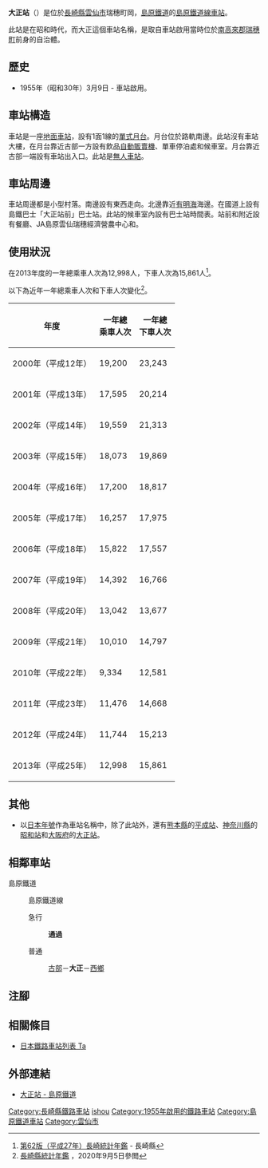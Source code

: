 {{NoteTA|G1=Transport
|T=zh-hans:大正站 (长崎县);zh-hk:大正站 (長崎縣);zh-tw:大正車站 (長崎縣);
|1=zh-hans:大正站;zh-hk:大正站;zh-tw:大正車站;
}}
{{Infobox station
|公司色 = yellow
|namecolour = black
|站名 = 大正
|圖片 = TaisyoSt.jpg
|圖片說明 = 大正站（2007年3月）
|日文原名 = 大正
|平假名 = たいしょう
|羅馬拼音 = TAISHOU
|副站名 = 
|電報略號 = 
|所在地 = {{JPN}}[[長崎縣|長崎縣]][[雲仙市|雲仙市]]瑞穗町岡
|座標 = {{coord|32|51|37.41|N|130|13|31.75|E|type:railwaystation_region:JP-24|display=inline,title}}
|車站構造 = [[地面車站|地面車站]]
|月台配置 = 1面1線
|啟用年月日 = 1955年（[[昭和|昭和]]30年）3月9日
|廢站年月日 = 
|乘客人數 = 32*
|上下車人次 = 
|統計年度 = 2017
|轉車 = 
|全寬備註 = * 以全年總人次除當年度日數
|adjacent = {{Adjacent stations|system=島原鐵道|line=島原鐵道線|left=古部|right=西鄉|note-left=1.2km|note-mid=距離[[諫早站|諫早]]20.8km|note-right=2.2km}}
}}
'''大正站'''（{{jpn|j=大正駅|hg=たいしょうえき|rm=Taishou eki|f=y}}）是位於[[長崎縣|長崎縣]][[雲仙市|雲仙市]]瑞穗町岡，[[島原鐵道|島原鐵道]]的[[島原鐵道線|島原鐵道線]][[鐵路車站|車站]]。

此站是在昭和時代，而大正這個車站名稱，是取自車站啟用當時位於[[南高來郡|南高來郡]][[瑞穗町_(長崎縣)|瑞穗町]]前身的自治體{{Translink|ja|大正村 (長崎県)|大正村 (長崎縣)|大正村}}。

== 歷史 ==
* 1955年（昭和30年）3月9日 - 車站啟用。

== 車站構造 ==
車站是一座[[地面車站|地面車站]]，設有1面1線的[[單式月台|單式月台]]。月台位於路軌南邊。此站沒有車站大樓，在月台靠近古部一方設有飲品[[自動販賣機|自動販賣機]]、單車停泊處和候車室。月台靠近古部一端設有車站出入口。此站是[[無人車站|無人車站]]。

== 車站周邊 ==
車站周邊都是小型村落。南邊設有{{Translink|ja|国道251号|國道251號}}東西走向。北邊靠近[[有明海|有明海]]海邊。在國道上設有島鐵巴士「大正站前」巴士站。此站的候車室內設有巴士站時間表。站前和附近設有餐廳、JA島原雲仙瑞穗經濟營農中心和{{Translink|ja|雲仙市立大正小学校|雲仙市立大正小學}}。
== 使用狀況 ==
在2013年度的一年總乘車人次為12,998人，下車人次為15,861人<ref>[https://www.pref.nagasaki.jp/bunrui/kenseijoho/toukeijoho/kankoubutsu/nenkan/219363.html 第62版（平成27年）長崎統計年鑑] {{Wayback|url=https://www.pref.nagasaki.jp/bunrui/kenseijoho/toukeijoho/kankoubutsu/nenkan/219363.html |date=20210117152621 }}{{ja icon}} - 長崎縣</ref>。

以下為近年一年總乘車人次和下車人次變化<ref>[https://www.pref.nagasaki.jp/bunrui/kenseijoho/toukeijoho/kankoubutsu/nenkan/  長崎縣統計年鑑 ] {{Wayback|url=https://www.pref.nagasaki.jp/bunrui/kenseijoho/toukeijoho/kankoubutsu/nenkan/ |date=20201027001847 }}{{ja icon}}，2020年9月5日參閲</ref>。
{| class="wikitable" style="text-align:right"
|-
!年度!!一年總<br />乘車人次!!一年總<br />下車人次
|-
|2000年（平成12年）||19,200||23,243
|-
|2001年（平成13年）||17,595||20,214
|-
|2002年（平成14年）||19,559||21,313
|-
|2003年（平成15年）||18,073||19,869
|-
|2004年（平成16年）||17,200||18,817
|-
|2005年（平成17年）||16,257||17,975
|-
|2006年（平成18年）||15,822||17,557
|-
|2007年（平成19年）||14,392||16,766
|-
|2008年（平成20年）||13,042||13,677
|-
|2009年（平成21年）||10,010||14,797
|-
|2010年（平成22年）||9,334||12,581
|-
|2011年（平成23年）||11,476||14,668
|-
|2012年（平成24年）||11,744||15,213
|-
|2013年（平成25年）||12,998||15,861
|}

== 其他 ==
*以[[日本年號|日本年號]]作為車站名稱中，除了此站外，還有[[熊本縣|熊本縣]]的[[平成站|平成站]]、[[神奈川縣|神奈川縣]]的[[昭和站|昭和站]]和[[大阪府|大阪府]]的[[大正站_(大阪府)|大正站]]。

== 相鄰車站 ==
; 島原鐵道
: {{color|yellow|■}}島原鐵道線
:急行
:: '''通過'''
:普通
:: [[古部站|古部]]－'''大正'''－[[西鄉站_(日本)|西鄉]]

== 注腳 ==
{{Reflist}}
== 相關條目 ==
* [[日本鐵路車站列表_Ta|日本鐵路車站列表 Ta]]
== 外部連結 ==
{{osm box|n|282414464}}
* [https://www.shimatetsu.co.jp/area/detail/?id=12 大正站 - 島原鐵道] {{Wayback|url=https://www.shimatetsu.co.jp/area/detail/?id=12 |date=20201029003344 }}{{ja icon}}
{{島原鐵道線}}
{{DEFAULTSORT:Taisho}}
[[Category:長崎縣鐵路車站|Category:長崎縣鐵路車站]]
[[Category:日本鐵路車站_Ta|ishou]]
[[Category:1955年啟用的鐵路車站|Category:1955年啟用的鐵路車站]]
[[Category:島原鐵道車站|Category:島原鐵道車站]]
[[Category:雲仙市|Category:雲仙市]]
